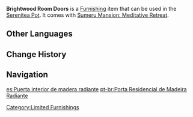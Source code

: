 {{Furnishing Infobox
|id             = 364304
|image          = Item Brightwood Room Doors.png
|category       = Decoration
|subcategory    = Room Door
|quality        = 3
|adeptal_energy = 30
|load           = 
|reduced_load   = 
|description    = [[Brightwood]] doors with hollowed-out carved structures that are as intricate as the veins of a leaf. When combined with verdant fabrics, these doors are elegant, soundproof, and fantastic for airflow, ready to be installed at any room in the house.
|mention        = 
|blueprint      = 
|source1        = Unlock [[Sublime Spicewood]] Realm Layout
}}
'''Brightwood Room Doors''' is a [[Furnishing]] item that can be used in the [[Serenitea Pot]]. It comes with [[Sumeru Mansion: Meditative Retreat]].

==Other Languages==
{{Other Languages
|default_hidden = 1
|en      = Brightwood Room Doors
|zhs     = 寓所辉木房门
|zhs_rm  = Yùsuǒ Huīmù Fángmén
|zht     = 寓所輝木房門
|zht_rm  = Yùsuǒ Huīmù Fángmén
|ja      = 住まいの輝光の扉
|ja_rm   = Sumai no Kikou no Tobira
|ko      = 빛나는 나무 원목 방문
|ko_rm   = Binnaneun Namu Wonmok Bangmun
|es      = Puerta interior de madera radiante
|fr      = Porte d'intérieur en bois radiant
|ru      = Межкомнатная дверь из сияющей древесины
|th      = ประตูภายในไม้ Brightwood
|th_rm   = 
|vi      = Cửa Phòng Gỗ Sáng
|de      = Wohnraumtür aus Hellholz
|id      = Pintu Rumah Brightwood
|pt      = Porta Residencial de Madeira Radiante
|tr      = Sarmal Oda Kapıları
|it      = Porte della stanza in Legno dello splendore
}}

==Change History==
{{Change History|3.2}}

==Navigation==
{{Furnishing Navbox|interior}}
[[Category:Limited Furnishings]]

[[es:Puerta interior de madera radiante]]
[[pt-br:Porta Residencial de Madeira Radiante]]